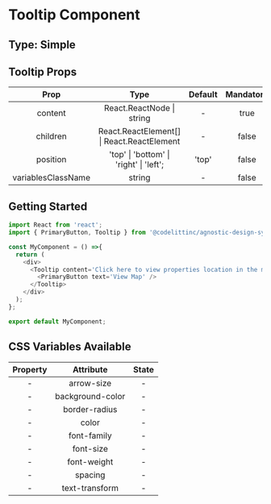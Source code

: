 # Tooltip Component

## Type: Simple

## Tooltip Props
|        Prop        |                    Type                    | Default | Mandatory |
| :----------------: | :----------------------------------------: | :-----: | :-------: |
|      content       |          React.ReactNode \| string         |    -    |   true    |
|     children       | React.ReactElement[] \| React.ReactElement |    -    |   false   |
|     position       |   'top' \| 'bottom' \| 'right' \| 'left';  |  'top'  |   false   |
| variablesClassName |                   string                   |    -    |   false   |

## Getting Started
```javascript
import React from 'react';
import { PrimaryButton, Tooltip } from '@codelittinc/agnostic-design-system';

const MyComponent = () =>{
  return (
    <div>
      <Tooltip content='Click here to view properties location in the map'>
        <PrimaryButton text='View Map' />
      </Tooltip>
    </div>
  );
};

export default MyComponent;
```

## CSS Variables Available
| Property |    Attribute     |        State         |
| :------: | :--------------: | :------------------: |
|     -    |    arrow-size    |          -           |
|     -    | background-color |          -           |
|     -    |   border-radius  |          -           |
|     -    |      color       |          -           |
|     -    |    font-family   |          -           |
|     -    |    font-size     |          -           |
|     -    |    font-weight   |          -           |
|     -    |      spacing     |          -           |
|     -    |  text-transform  |          -           |
